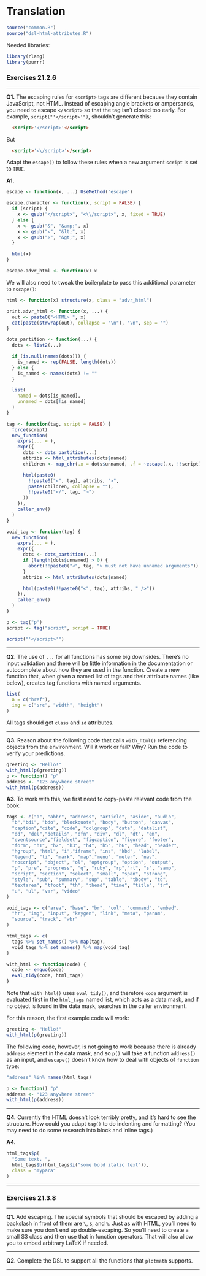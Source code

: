 # Translation

```r
source("common.R")
source("dsl-html-attributes.R")
```

Needed libraries:

```r
library(rlang)
library(purrr)
```

### Exercises 21.2.6

---

**Q1.** The escaping rules for `<script>` tags are different because they contain JavaScript, not HTML. Instead of escaping angle brackets or ampersands, you need to escape `</script>` so that the tag isn't closed too early. For example, `script("'</script>'")`, shouldn't generate this:

```html
  <script>'</script>'</script>
```

But

```html
  <script>'<\/script>'</script>
```

Adapt the `escape()` to follow these rules when a new argument `script` is set to `TRUE`.

**A1.**

```r
escape <- function(x, ...) UseMethod("escape")

escape.character <- function(x, script = FALSE) {
  if (script) {
    x <- gsub("</script>", "<\\/script>", x, fixed = TRUE)
  } else {
    x <- gsub("&", "&amp;", x)
    x <- gsub("<", "&lt;", x)
    x <- gsub(">", "&gt;", x)
  }

  html(x)
}

escape.advr_html <- function(x) x
```

We will also need to tweak the boilerplate to pass this additional parameter to `escape()`:

```r
html <- function(x) structure(x, class = "advr_html")

print.advr_html <- function(x, ...) {
  out <- paste0("<HTML> ", x)
  cat(paste(strwrap(out), collapse = "\n"), "\n", sep = "")
}

dots_partition <- function(...) {
  dots <- list2(...)

  if (is.null(names(dots))) {
    is_named <- rep(FALSE, length(dots))
  } else {
    is_named <- names(dots) != ""
  }

  list(
    named = dots[is_named],
    unnamed = dots[!is_named]
  )
}

tag <- function(tag, script = FALSE) {
  force(script)
  new_function(
    exprs(... = ),
    expr({
      dots <- dots_partition(...)
      attribs <- html_attributes(dots$named)
      children <- map_chr(.x = dots$unnamed, .f = ~escape(.x, !!script))

      html(paste0(
        !!paste0("<", tag), attribs, ">",
        paste(children, collapse = ""),
        !!paste0("</", tag, ">")
      ))
    }),
    caller_env()
  )
}

void_tag <- function(tag) {
  new_function(
    exprs(... = ),
    expr({
      dots <- dots_partition(...)
      if (length(dots$unnamed) > 0) {
        abort(!!paste0("<", tag, "> must not have unnamed arguments"))
      }
      attribs <- html_attributes(dots$named)

      html(paste0(!!paste0("<", tag), attribs, " />"))
    }),
    caller_env()
  )
}

p <- tag("p")
script <- tag("script", script = TRUE)
```

```r
script("'</script>'")
```

---

**Q2.** The use of `...` for all functions has some big downsides. There's no input validation and there will be little information in the documentation or autocomplete about how they are used in the function. Create a new function that, when given a named list of tags and their attribute names (like below), creates tag functions with named arguments.

```r
list(
  a = c("href"),
  img = c("src", "width", "height")
)
```

All tags should get `class` and `id` attributes.

---

**Q3.** Reason about the following code that calls `with_html()` referencing objects from the environment. Will it work or fail? Why? Run the code to verify your predictions.

```r
greeting <- "Hello!"
with_html(p(greeting))
p <- function() "p"
address <- "123 anywhere street"
with_html(p(address))
```

**A3.** To work with this, we first need to copy-paste relevant code from the book:

```r
tags <- c("a", "abbr", "address", "article", "aside", "audio",
  "b","bdi", "bdo", "blockquote", "body", "button", "canvas",
  "caption","cite", "code", "colgroup", "data", "datalist",
  "dd", "del","details", "dfn", "div", "dl", "dt", "em",
  "eventsource","fieldset", "figcaption", "figure", "footer",
  "form", "h1", "h2", "h3", "h4", "h5", "h6", "head", "header",
  "hgroup", "html", "i","iframe", "ins", "kbd", "label",
  "legend", "li", "mark", "map","menu", "meter", "nav",
  "noscript", "object", "ol", "optgroup", "option", "output",
  "p", "pre", "progress", "q", "ruby", "rp","rt", "s", "samp",
  "script", "section", "select", "small", "span", "strong",
  "style", "sub", "summary", "sup", "table", "tbody", "td",
  "textarea", "tfoot", "th", "thead", "time", "title", "tr",
  "u", "ul", "var", "video"
)

void_tags <- c("area", "base", "br", "col", "command", "embed",
  "hr", "img", "input", "keygen", "link", "meta", "param",
  "source", "track", "wbr"
)

html_tags <- c(
  tags %>% set_names() %>% map(tag),
  void_tags %>% set_names() %>% map(void_tag)
)

with_html <- function(code) {
  code <- enquo(code)
  eval_tidy(code, html_tags)
}
```

Note that `with_html()` uses `eval_tidy()`, and therefore `code` argument is evaluated first in the `html_tags` named list, which acts as a data mask, and if no object is found in the data mask, searches in the caller environment.

For this reason, the first example code will work:

```r
greeting <- "Hello!"
with_html(p(greeting))
```

The following code, however, is not going to work because there is already `address` element in the data mask, and so `p()` will take a function `address()` as an input, and `escape()` doesn't know how to deal with objects of `function` type:

```r
"address" %in% names(html_tags) 

p <- function() "p"
address <- "123 anywhere street"
with_html(p(address))
```

---

**Q4.** Currently the HTML doesn't look terribly pretty, and it's hard to see the structure. How could you adapt `tag()` to do indenting and formatting? (You may need to do some research into block and inline tags.)

**A4.** 

```r
html_tags$p(
  "Some text. ",
  html_tags$b(html_tags$i("some bold italic text")),
  class = "mypara"
)
```


---

### Exercises 21.3.8

---

**Q1.** Add escaping. The special symbols that should be escaped by adding a backslash in front of them are `\`, `$`, and `%`. Just as with HTML, you'll need to make sure you don't end up double-escaping. So you'll need to create a small S3 class and then use that in function operators. That will also allow you to embed arbitrary LaTeX if needed.

---

**Q2.** Complete the DSL to support all the functions that `plotmath` supports.

---
